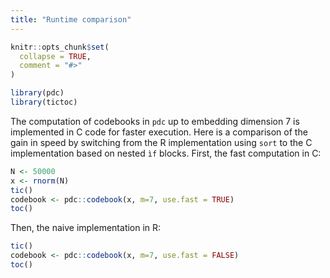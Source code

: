 ```yaml
---
title: "Runtime comparison"
---
```


```r
knitr::opts_chunk$set(
  collapse = TRUE,
  comment = "#>"
)
```

```r
library(pdc)
library(tictoc)
```

The computation of codebooks in `pdc` up to embedding dimension 7 is implemented in C code for faster execution. Here is a comparison of the gain in speed by switching from the R implementation using `sort` to the C implementation based on nested `ìf` blocks. First, the fast computation in C:

```r
N <- 50000
x <- rnorm(N)
tic()
codebook <- pdc::codebook(x, m=7, use.fast = TRUE)
toc()
```

Then, the naive implementation in R:

```r
tic()
codebook <- pdc::codebook(x, m=7, use.fast = FALSE)
toc()
```

